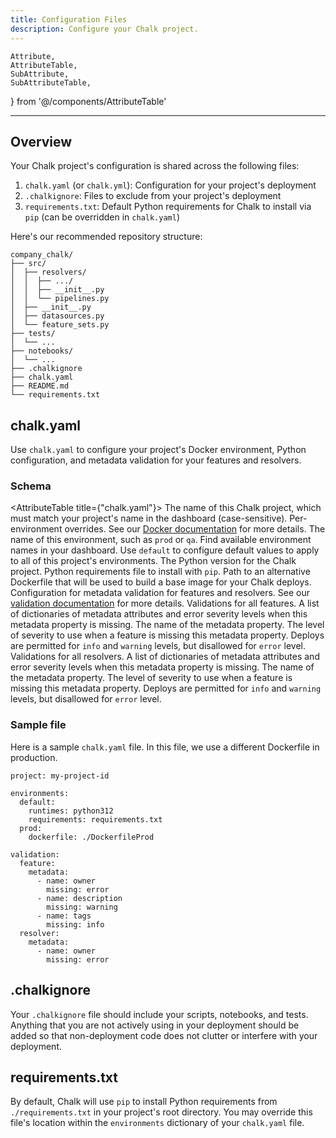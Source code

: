 ```yaml
---
title: Configuration Files
description: Configure your Chalk project.
---
```


    Attribute,
    AttributeTable,
    SubAttribute,
    SubAttributeTable,
} from '@/components/AttributeTable'

---

## Overview

Your Chalk project's configuration is shared across the following files:

1. `chalk.yaml` (or `chalk.yml`): Configuration for your project's deployment
1. `.chalkignore`: Files to exclude from your project's deployment
1. `requirements.txt`: Default Python requirements for Chalk to install via `pip` (can be overridden in `chalk.yaml`)

Here's our recommended repository structure:

```
company_chalk/
├── src/
│  ├── resolvers/
│  │  ├── .../
│  │  ├── __init__.py
│  │  └── pipelines.py
│  ├── __init__.py
│  ├── datasources.py
│  └── feature_sets.py
├── tests/
│  └── ...
├── notebooks/
│  └── ...
├── .chalkignore
├── chalk.yaml
├── README.md
└── requirements.txt
```

## chalk.yaml

Use `chalk.yaml` to configure your project's Docker environment, Python configuration, and metadata validation for your
features and resolvers.

### Schema
<AttributeTable title={"chalk.yaml"}>
<Attribute field='project' kind='str'>
  The name of this Chalk project, which must match your project's name in the dashboard (case-sensitive).
</Attribute>
<Attribute field='environments' kind='dictionary'>
  Per-environment overrides. See our <a href="/docs/docker">Docker documentation</a> for more details.
  <SubAttributeTable title=''>
    <SubAttribute field='[environment_name]' kind='dictionary'>
      The name of this environment, such as <code>prod</code> or <code>qa</code>. Find available environment names in
      your dashboard. Use <code>default</code> to configure default values to apply to all of this project's
      environments.
      <SubAttributeTable title=''>
        <SubAttribute field='runtime' kind='"python310" | "python311" | "python312"'>
          The Python version for the Chalk project.
        </SubAttribute>
        <SubAttribute field='requirements' kind='str'>
          Python requirements file to install with <code>pip</code>.
        </SubAttribute>
        <SubAttribute field='dockerfile' kind='str'>
          Path to an alternative Dockerfile that will be used to build a base image for your Chalk deploys.
        </SubAttribute>
      </SubAttributeTable>
    </SubAttribute>
  </SubAttributeTable>
</Attribute>
<Attribute field='validation' kind='dictionary'>
  Configuration for metadata validation for features and resolvers. See our <a href="/docs/validation#feature-validation-requirements">validation
  documentation</a> for more details.
  <SubAttributeTable title=''>
    <SubAttribute field='feature' kind='dictionary'>
      Validations for all features.
      <SubAttributeTable title=''>
        <SubAttribute field='metadata' kind='list'>
          A list of dictionaries of metadata attributes and error severity levels when this metadata property is
          missing.
            <SubAttributeTable title=''>
              <SubAttribute field='name' kind='"description" | "owner" | "tags"'>
                The name of the metadata property.
              </SubAttribute>
              <SubAttribute field='missing' kind='"info" | "warning" | "error"'>
                The level of severity to use when a feature is missing this metadata property. Deploys are permitted for
                <code>info</code> and <code>warning</code> levels, but disallowed for `error` level.
              </SubAttribute>
            </SubAttributeTable>
        </SubAttribute>
      </SubAttributeTable>
    </SubAttribute>
    <SubAttribute field='resolver' kind='dictionary'>
      Validations for all resolvers.
      <SubAttributeTable title=''>
        <SubAttribute field='metadata' kind='list'>
          A list of dictionaries of metadata attributes and error severity levels when this metadata property is
          missing.
            <SubAttributeTable title=''>
              <SubAttribute field='name' kind='"description" | "owner" | "tags"'>
                The name of the metadata property.
              </SubAttribute>
              <SubAttribute field='missing' kind='"info" | "warning" | "error"'>
                The level of severity to use when a feature is missing this metadata property. Deploys are permitted for
                <code>info</code> and <code>warning</code> levels, but disallowed for `error` level.
              </SubAttribute>
            </SubAttributeTable>
        </SubAttribute>
      </SubAttributeTable>
    </SubAttribute>
  </SubAttributeTable>
</Attribute>
</AttributeTable>

### Sample file

Here is a sample `chalk.yaml` file. In this file, we use a different Dockerfile in production.

```
project: my-project-id

environments:
  default:
    runtimes: python312
    requirements: requirements.txt
  prod:
    dockerfile: ./DockerfileProd

validation:
  feature:
    metadata:
      - name: owner
        missing: error
      - name: description
        missing: warning
      - name: tags
        missing: info
  resolver:
    metadata:
      - name: owner
        missing: error
```

## .chalkignore
Your `.chalkignore` file should include your scripts, notebooks, and tests. Anything that you are not actively using in
your deployment should be added so that non-deployment code does not clutter or interfere with your deployment.

## requirements.txt
By default, Chalk will use `pip` to install Python requirements from `./requirements.txt` in your project's root
directory. You may override this file's location within the `environments` dictionary of your `chalk.yaml` file.

